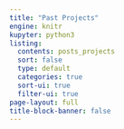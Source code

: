 ```yaml
---
title: "Past Projects"
engine: knitr
kupyter: python3
listing:
  contents: posts_projects
  sort: false
  type: default
  categories: true
  sort-ui: true
  filter-ui: true
page-layout: full
title-block-banner: false
---
```

